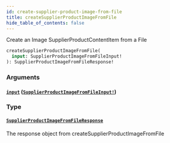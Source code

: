 ```yaml
---
id: create-supplier-product-image-from-file
title: createSupplierProductImageFromFile
hide_table_of_contents: false
---
```



Create an Image SupplierProductContentItem from a File

```graphql
createSupplierProductImageFromFile(
  input: SupplierProductImageFromFileInput!
): SupplierProductImageFromFileResponse!
```


### Arguments

#### [`input`](#) ([`SupplierProductImageFromFileInput!`](/developers/supplier-apis/supply-api/graphql/reference/inputs/supplier-product-image-from-file-input))




### Type

#### [`SupplierProductImageFromFileResponse`](/developers/supplier-apis/supply-api/graphql/reference/objects/supplier-product-image-from-file-response)

The response object from createSupplierProductImageFromFile




